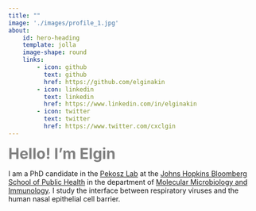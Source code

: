 ```yaml
---
title: ""
image: './images/profile_1.jpg'
about:
    id: hero-heading
    template: jolla
    image-shape: round
    links:
        - icon: github
          text: github
          href: https://github.com/elginakin
        - icon: linkedin
          text: linkedin
          href: https://www.linkedin.com/in/elginakin
        - icon: twitter
          text: twitter
          href: https://www.twitter.com/cxclgin
---
```


<span style="color:grey;font-weight:700;font-size:30px"> Hello! I'm Elgin </span>

I am a PhD candidate in the [Pekosz Lab](www.pekoszlab.com) at the [Johns Hopkins Bloomberg School of Public Health](https://publichealth.jhu.edu/) in the department of [Molecular Microbiology and Immunology](https://publichealth.jhu.edu/departments/molecular-microbiology-and-immunology). I study the interface between respiratory viruses and the human nasal epithelial cell barrier.






